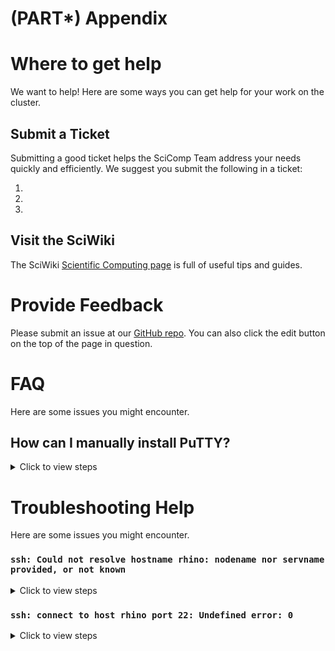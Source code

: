 # (PART\*) Appendix {-}

# Where to get help {#help}

We want to help! Here are some ways you can get help for your work on the cluster.

## Submit a Ticket {-}

Submitting a good ticket helps the SciComp Team address your needs quickly and efficiently. We suggest you submit the following in a ticket:

1.  
1.  
1.  

## Visit the SciWiki {-}

The SciWiki [Scientific Computing page](https://sciwiki.fredhutch.org/scicomputing/comp_index/) is full of useful tips and guides.

# Provide Feedback {#feedback}

Please submit an issue at our [GitHub repo](https://github.com/fhdsl/FH_Cluster_Guide/issues/new). You can also click the edit button on the top of the page in question.

# FAQ {-}

Here are some issues you might encounter.

## How can I manually install PuTTY? {#manual-putty}

<details><summary>Click to view steps</summary><p>

```r
cow::borrow_chapter(
  doc_path = "appendix/_manual_PuTTY_install.Rmd",
  repo_name = "fhdsl/FH_Cluster_Guide"
)
```

</p></details>

# Troubleshooting Help {-}

Here are some issues you might encounter.

### `ssh: Could not resolve hostname rhino: nodename nor servname provided, or not known` {-}

<details><summary>Click to view steps</summary><p>

This error means that your computer is having trouble connecting to rhino. Ensure one of the following is true:

1. You are connected to the Fred Hutch wifi network on campus.
1. You are connected to the Fred Hutch VPN
1. You are plugged into an ethernet cable on campus that taps into the Fred Hutch network. Note that not all ethernet wall jacks have this capability, so try another jack if you are having trouble. Please email the IT helpdesk and include your office number and the number on the jack if you find a jack that isn't working.

</p></details>

### `ssh: connect to host rhino port 22: Undefined error: 0` {-}

<details><summary>Click to view steps</summary><p>

This likely indicates a disruption to your internet connection and/or VPN. Ensure you are connected to the internet and connected to the Fred Hutch network on campus or the VPN.

</p></details>